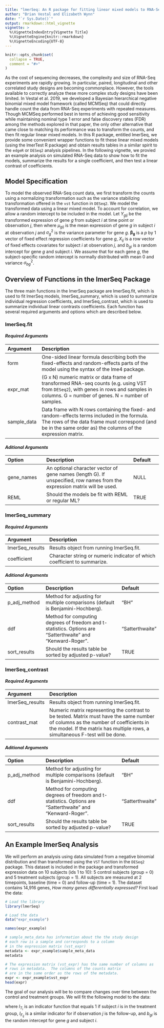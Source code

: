 ```yaml
---
title: "lmerSeq: An R package for fitting linear mixed models to RNA-Seq data"
author: "Brian Vestal and Elizabeth Wynn"
date: "`r Sys.Date()`"
output: rmarkdown::html_vignette
vignette: >
  %\VignetteIndexEntry{Vignette Title}
  %\VignetteEngine{knitr::rmarkdown}
  %\VignetteEncoding{UTF-8}
---
```


```r
knitr::opts_chunk$set(
  collapse = TRUE,
  comment = "#>"
)
```

As the cost of sequencing decreases, the complexity and size of RNA-Seq experiments are rapidly growing. In particular, paired, longitudinal and other correlated study designs are becoming commonplace.  However, the tools available to correctly analyze these more complex study designs have been limited.  In Vestal et al. 2019, we developed a Bayesian hierarchical negative binomial mixed model framework (called MCMSeq) that could directly handle count the data from RNA-Seq experiments with repeated measures.  Though MCMSeq performed best in terms of achieving good sensitivity while maintaining nominal type 1 error and false discovery rates (FDR) among the methods explored in that paper, the only other alternative that came close to matching its performance was to transform the counts, and then fit regular linear mixed models.  In this R package, entitled lmerSeq, we provide some convenient wrapper functions to fit these linear mixed models (using the lmerTest R package) and obtain results tables in a similar spirit to the ```edgeR``` or ```DESeq2``` analysis pipelines.  In the following vignette, we provied an example analysis on simulated RNA-Seq data to show how to fit the models, summarize the results for a single coefficient, and then test a linear contrast of coefficients.

## Model Specification
To model the observed RNA-Seq count data, we first transform the counts using a normalizing transformation such as the variance stabilizing transformation offered in the ```vst``` function in ```DESeq2```. We model the transformed data using a linear mixed model.  To account for correlation, we allow a random intercept to be included in the model. Let $Y_{gij}$ be the transformed expression of gene $g$ from subject $i$ at time point or observation $j$, then
\begin{eqnarray}
\label{eqn:glmm}
Y_{gij} &\sim& \mathcal{N}(\mu_{gij}, \sigma_g^2) \\
\mu_{gij} &=& X_{ij}\boldsymbol{\beta_g} + b_{gi} \\
{b_{gi}} &\sim& \mathcal{N}(0, \sigma_{gb}^2)
\end{eqnarray}
where $\mu_{gij}$ is the mean expression of gene $g$ in subject $i$ at observation $j$ and $\sigma_g^2$ is the variance parameter for gene $g$. $\boldsymbol{\beta_g}$ is a $p$ by 1 vector of fixed effect regression coefficients for gene $g$, $X_{ij}$ is a row vector of fixed effects covariates for subject $i$ at observation $j$, and $b_{gi}$ is a random intercept for gene $g$ and subject $i$. We assume that for each gene $g$, the subject-specific random intercept is normally distributed with mean 0 and variance $\sigma_{bg}^2$.

## Overview of Functions in the lmerSeq Package
The three main functions in the lmerSeq package are lmerSeq.fit, which is used to fit lmerSeq models, lmerSeq_summary, which is used to summarize individual regression coefficients, and lmerSeq_contrast, which is used to summarize individual linear contrasts coefficients.  Each function has several required arguments and options which are described below.

### lmerSeq.fit
#### _Required Arguments_

| Argument       | Description | 
| :-------------- | :---------------------------------------------------| 
| form         | One-sided linear formula describing both the fixed-effects and random-effects parts of the model using the syntax of the lme4 package. |        
| expr_mat  | (G x N) numeric matrix or data frame of transformed RNA-seq counts (e.g. using VST from ```DESeq2```), with genes in rows and samples in columns. G = number of genes.  N = number of samples. | 
| sample_data    | Data frame with N rows containing the fixed- and random-effects terms included in the formula.  The rows of the data frame must correspond (and be in the same order as) the columns of the expression matrix.|


#### _Aditional Arguments_

| Option               | Description                                         | Default |
| :---------------------- | :--------------------------------------------------- | :----------------|
| gene_names         | An optional character vector of gene names (length G).  If unspecified, row names from the expression matrix will be used. | NULL | 
| REML        | Should the models be fit with REML or regular ML?| TRUE |  

### lmerSeq_summary
#### _Required Arguments_

| Argument       | Description | 
| :-------------- | :---------------------------------------------------| 
| lmerSeq_results         | Results object from running lmerSeq.fit. |        
| coefficient  | Character string or numeric indicator of which coefficient to summarize.| 
 


#### _Aditional Arguments_

| Option               | Description                                         | Default |
| :---------------------- | :--------------------------------------------------- | :----------------|
| p_adj_method        | Method for adjusting for multiple comparisons (default is Benjamini-Hochberg). | "BH"| 
| ddf        | Method for computing degrees of freedom and t-statistics. Options are "Satterthwaite" and "Kenward-Roger".| "Satterthwaite" |
| sort_results        |Should the results table be sorted by adjusted p-value? | TRUE|

### lmerSeq_contrast
#### _Required Arguments_

| Argument       | Description | 
| :-------------- | :---------------------------------------------------| 
| lmerSeq_results         | Results object from running lmerSeq.fit. |        
| contrast_mat  | Numeric matrix representing the contrast to be tested.  Matrix must have the same number of columns as the number of coefficients in the model.  If the matrix has multiple rows, a simultaneous F-test will be done. | 



#### _Aditional Arguments_

| Option               | Description                                         | Default |
| :---------------------- | :--------------------------------------------------- | :----------------|
| p_adj_method        | Method for adjusting for multiple comparisons (default is Benjamini-Hochberg). | "BH"| 
| ddf        | Method for computing degrees of freedom and t-statistics. Options are "Satterthwaite" and "Kenward-Roger".| "Satterthwaite" |
| sort_results        |Should the results table be sorted by adjusted p-value? | TRUE|


## An Example lmerSeq Analysis
We will perform an analysis using data simulated from a negative binomial distribution and than transformed using the ```VST``` function in the ```DESeq2``` package. This dataset is included in the package and transformed expression data on 10 subjects (ids 1 to 10): 5 control subjects (group = 0) and 5 treatment subjects (group = 1). All subjects are measured at 2 timepoints, baseline (time = 0) and follow-up (time = 1).  The dataset contains 14,916 genes, *How many genes differentially expressed?* First load the data:

```r
# Load the library
library(lmerSeq)

# Load the data
data("expr_example")

names(expr_example)

# sample_meta_data has information about the the study design
# each row is a sample and corresponds to a column
# in the expression matrix (vst_expr)
metadata <- expr_example$sample_meta_data
metadata

# The expression matrix (vst_expr) has the same number of columns as
# rows in metadata.  The columns of the counts matrix
# are in the same order as the rows of the metadata.
expr <- expr_example$vst_expr
head(expr)
```
The goal of our analysis will be to compare changes over time between the control and treatment groups.  We will fit the following model to the data:

\begin{eqnarray}
 \label{eq:sim_data}
Y_{gij} &\sim& \mathcal{N}(\mu_{gij}, \sigma_g^2) \\
\mu_{gij} &=& \beta_{g0} + \beta_{g1} I_{T_i} + \beta_{g2} I_{F_{ij}} + \beta_{g3}I_{T_i} I_{F_{ij}} + b_{gi}  \nonumber \\
b_{gi} &\sim& \mathcal{N}(0, \sigma_{gb}^2) \nonumber
\end{eqnarray}
 where $I_{T_i}$ is an indicator function that equals 1 if subject $i$ is in the treatment group, $I_{F_{ij}}$ is a similar indicator for if observation $j$ is the follow-up, and $b_{gi}$ is the random intercept for gene $g$ and subject $i$. 
